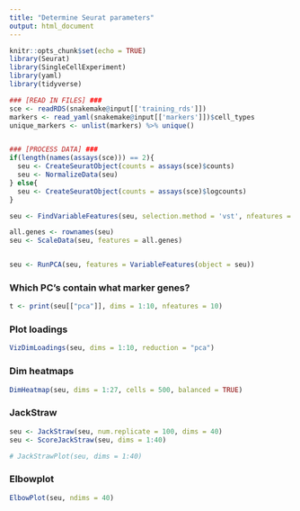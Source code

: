 ```yaml
---
title: "Determine Seurat parameters"
output: html_document
---
```


```r
knitr::opts_chunk$set(echo = TRUE)
library(Seurat)
library(SingleCellExperiment)
library(yaml)
library(tidyverse)
```


```r
### [READ IN FILES] ###
sce <- readRDS(snakemake@input[['training_rds']])
markers <- read_yaml(snakemake@input[['markers']])$cell_types
unique_markers <- unlist(markers) %>% unique()


### [PROCESS DATA] ###
if(length(names(assays(sce))) == 2){
  seu <- CreateSeuratObject(counts = assays(sce)$counts)
  seu <- NormalizeData(seu)
} else{
  seu <- CreateSeuratObject(counts = assays(sce)$logcounts)
}

seu <- FindVariableFeatures(seu, selection.method = 'vst', nfeatures = 2000)

all.genes <- rownames(seu)
seu <- ScaleData(seu, features = all.genes)


seu <- RunPCA(seu, features = VariableFeatures(object = seu))
```


### Which PC's contain what marker genes?
```r
t <- print(seu[["pca"]], dims = 1:10, nfeatures = 10)

```


### Plot loadings
```r
VizDimLoadings(seu, dims = 1:10, reduction = "pca")

```


### Dim heatmaps
```r
DimHeatmap(seu, dims = 1:27, cells = 500, balanced = TRUE)
```


### JackStraw

```r
seu <- JackStraw(seu, num.replicate = 100, dims = 40)
seu <- ScoreJackStraw(seu, dims = 1:40)
```

```r
# JackStrawPlot(seu, dims = 1:40)
```

### Elbowplot
```r
ElbowPlot(seu, ndims = 40)
```



